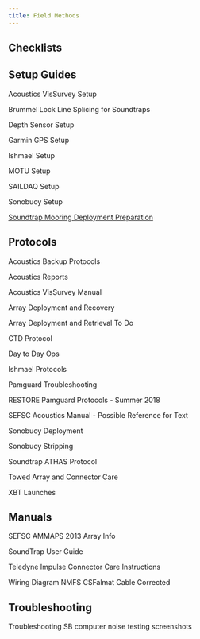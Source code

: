 ```yaml
---
title: Field Methods
---
```



## Checklists


## Setup Guides

Acoustics VisSurvey Setup

Brummel Lock Line Splicing for Soundtraps

Depth Sensor Setup

Garmin GPS Setup

Ishmael Setup

MOTU Setup

SAILDAQ Setup

Sonobuoy Setup

[Soundtrap Mooring Deployment Preparation](https://docs.google.com/document/d/1_8XXEVWuo_R67LYu3DJqrmeIjS2swaxR/edit?usp=drive_link&ouid=108853723995482129268&rtpof=true&sd=true)


## Protocols

Acoustics Backup Protocols

Acoustics Reports

Acoustics VisSurvey Manual

Array Deployment and Recovery

Array Deployment and Retrieval To Do

CTD Protocol

Day to Day Ops

Ishmael Protocols

Pamguard Troubleshooting

RESTORE Pamguard Protocols - Summer 2018

SEFSC Acoustics Manual - Possible Reference for Text

Sonobuoy Deployment

Sonobuoy Stripping

Soundtrap ATHAS Protocol

Towed Array and Connector Care

XBT Launches


## Manuals

SEFSC AMMAPS 2013 Array Info

SoundTrap User Guide

Teledyne Impulse Connector Care Instructions

Wiring Diagram NMFS CSFalmat Cable Corrected


## Troubleshooting

Troubleshooting SB computer noise testing screenshots



<!-- A field methods section is highly recommended to help your team keep track of all current and past fieldwork documentation. Things to include here can include hardware specifications, checklists for fieldwork prep, deployment and recovery methods, etc. -->

<!-- You can make this a section with subpages or link directly to a separate repository that includes more detailed methods. -->

<!-- [ADRIFT example](https://sael-swfsc.github.io/adrift-field-methods/) -->
